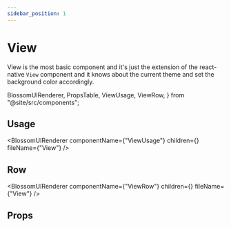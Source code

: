 ```yaml
---
sidebar_position: 1
---
```


# View

View is the most basic component and it's just the extension of the react-native `View` component and it knows
about the current theme and set the background color accordingly.

  BlossomUIRenderer,
  PropsTable,
  ViewUsage,
  ViewRow,
} from "@site/src/components";

## Usage

<BlossomUIRenderer
  componentName={"ViewUsage"}
  children={<ViewUsage />}
  fileName={"View"}
/>

## Row

<BlossomUIRenderer
  componentName={"ViewRow"}
  children={<ViewRow />}
  fileName={"View"}
/>

## Props

<PropsTable componentName="View" />
